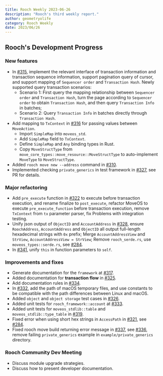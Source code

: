 ```yaml
---
title: Rooch Weekly 2023-06-26
description: "Rooch's third weekly report."
author: geometryolife
category: Rooch Weekly
date: 2023/06/26
---
```



<PostHeader />

## Rooch's Development Progress

### New features

- In [#315](https://github.com/rooch-network/rooch/pull/315), implement the relevant interface of transaction information and transaction sequence information, support pagination query of cursor, and support mapping of `Sequencer order` and `Transaction Hash`. Newly supported query transaction scenarios:
  - Scenario 1: First query the mapping relationship between `Sequencer order` and `Transaction Hash`, turn the page according to `Sequencer order` to obtain `Transaction Hash`, and then query `Transaction Info` in batches;
  - Scenario 2: Query `Transaction Info` in batches directly through `Transaction Hash`.
- Add mapping to `TxContext` in [#316](https://github.com/rooch-network/rooch/pull/316) for passing values between `MoveAction`.
  - Import `SimpleMap` into `moveos_std`.
  - Add `SimpleMap` field to `TxContext`.
  - Define `SimpleMap` and `Any` binding types in Rust.
  - Copy `MoveStructType` from `move_core_types::move_resource::MoveStructType` to auto-implement `MoveType` to `MoveStructType`.
- Added `rooch move new --address` command in [#310](https://github.com/rooch-network/rooch/pull/310).
- Implemented checking `private_generics` in test framework in [#327](https://github.com/rooch-network/rooch/pull/327), see PR for details.

### Major refactoring

- Add `pre_execute` function in [#322](https://github.com/rooch-network/rooch/pull/322) to execute before transaction execution, and rename finalize to `post_execute`, refactor MoveOS to execute `pre_execute_function` before transaction execution, remove `TxContext` from `tx` parameter parser, fix Problems with integration testing.
- Unify json output of `ObjectID` and `AccountAddress` in [#328](https://github.com/rooch-network/rooch/pull/328), ensure `RoochAddress`, `AccountAddress` and `ObjectID` all output full-length hexadecimal strings with `0x` prefix; Merge `AccountAddressView` and `StrView`, `AccountAddressView = StrView`; Remove `rooch_serde.rs`, use `moveos_types::serde.rs`, see [#284](https://github.com/rooch-network/rooch/issues/284).
- In [#341](https://github.com/rooch-network/rooch/pull/341), unify `this` in function parameters to `self`.

### Improvements and fixes

- Generate documentation for the `framework` at [#317](https://github.com/rooch-network/rooch/pull/317).
- Added documentation for **transaction flow** in [#325](https://github.com/rooch-network/rooch/pull/325).
- Add documentation rules in [#334](https://github.com/rooch-network/rooch/pull/334).
- In [#332](https://github.com/rooch-network/rooch/pull/332), add the path of macOS temporary files, and use constants to be compatible with the path differences between Linux and macOS.
- Added `object` and `object storage` test cases in [#326](https://github.com/rooch-network/rooch/pull/326).
- Added unit tests for `rooch_framework::account` at [#333](https://github.com/rooch-network/rooch/pull/333).
- Added unit tests for `moveos_stdlib::table` and `moveos_stdlib::type_table` in [#319](https://github.com/rooch-network/rooch/pull/319).
- Fixed error when using short hex strings in `AccessPath` in [#321](https://github.com/rooch-network/rooch/pull/321), see [#284](https://github.com/rooch-network/rooch/pull/284).
- Fixed rooch move build returning error message in [#337](https://github.com/rooch-network/rooch/pull/337), see [#336](https://github.com/rooch-network/rooch/pull/336), remove failing `private_generics` example in `example/private_generics` directory.

### Rooch Community Dev Meeting

- Discuss module upgrade strategies.
- Discuss how to present developer documentation.
